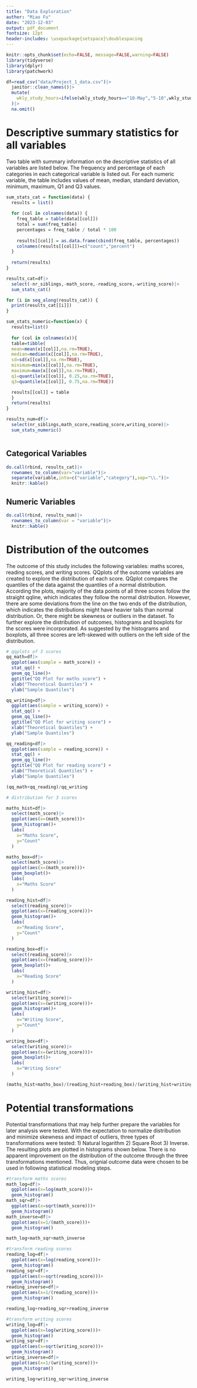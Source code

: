 ```yaml
---
title: "Data Exploration"
author: "Miao Fu"
date: "2023-12-03"
output: pdf_document
fontsize: 12pt
header-includes: \usepackage{setspace}\doublespacing
---
```


```r
knitr::opts_chunk$set(echo=FALSE, message=FALSE,warning=FALSE)
library(tidyverse)
library(dplyr)
library(patchwork)
```

```r
df=read_csv("data/Project_1_data.csv")|>
  janitor::clean_names()|>
  mutate(
    wkly_study_hours=ifelse(wkly_study_hours=="10-May","5-10",wkly_study_hours)
  )|>
  na.omit()
```

# Descriptive summary statistics for all variables 

Two table with summary information on the descriptive statistics of all variables are listed below. The frequency and percentage of each categories in each categorical variable is listed out. For each numeric variable, the table includes values of mean, median, standard deviation, minimum, maximum, Q1 and Q3 values. 
```r
sum_stats_cat = function(data) {
  results = list()
  
  for (col in colnames(data)) {
    freq_table = table(data[[col]])
    total = sum(freq_table)
    percentages = freq_table / total * 100
    
    results[[col]] = as.data.frame(cbind(freq_table, percentages))
    colnames(results[[col]])=c("count","percent")
  }
  
  return(results)
}

results_cat=df|>
  select(-nr_siblings,-math_score,-reading_score,-writing_score)|>
  sum_stats_cat()

for (i in seq_along(results_cat)) {
  print(results_cat[[i]])
}

sum_stats_numeric=function(x) {
  results=list()
  
  for (col in colnames(x)){
  table=tibble(
  mean=mean(x[[col]],na.rm=TRUE),
  median=median(x[[col]],na.rm=TRUE),
  sd=sd(x[[col]],na.rm=TRUE),
  minimum=min(x[[col]],na.rm=TRUE),
  maximum=max(x[[col]],na.rm=TRUE),
  q1=quantile(x[[col]], 0.25,na.rm=TRUE),
  q3=quantile(x[[col]], 0.75,na.rm=TRUE))

  results[[col]] = table
  }
  return(results)
}

results_num=df|>
  select(nr_siblings,math_score,reading_score,writing_score)|>
  sum_stats_numeric()



```

## Categorical Variables
```r
do.call(rbind, results_cat)|>
  rownames_to_column(var="variable")|>
  separate(variable,into=c("variable","category"),sep="\\.")|>
  knitr::kable()
```

## Numeric Variables
```r
do.call(rbind, results_num)|>
  rownames_to_column(var = "variable")|>
  knitr::kable()
```

# Distribution of the outcomes

The outcome of this study includes the following variables: maths scores, reading scores, and writing scores. QQplots of the outcome variables are created to explore the distribution of each score. QQplot compares the quantiles of the data against the quantiles of  a normal distribution. According the plots, majority of the data points of all three scores follow the straight qqline, which indicates they follow the normal distribution. However, there are some deviations from the line on the two ends of the distribution, which indicates the distributions might have heavier tails than normal distribution. Or, there might be skewness or outliers in the dataset. To further explore the distribution of outcomes, histograms and boxplots for the scores were incorporated. As suggested by the histograms and boxplots, all three scores are left-skewed with outliers on the left side of the distribution. 


```r

# qqplots of 3 scores
qq_math=df|>
  ggplot(aes(sample = math_score)) +
  stat_qq() +
  geom_qq_line()+
  ggtitle("QQ Plot for maths score") +
  xlab("Theoretical Quantiles") +
  ylab("Sample Quantiles")

qq_writing=df|>
  ggplot(aes(sample = writing_score)) +
  stat_qq() +
  geom_qq_line()+
  ggtitle("QQ Plot for writing score") +
  xlab("Theoretical Quantiles") +
  ylab("Sample Quantiles")

qq_reading=df|>
  ggplot(aes(sample = reading_score)) +
  stat_qq() +
  geom_qq_line()+
  ggtitle("QQ Plot for reading score") +
  xlab("Theoretical Quantiles") +
  ylab("Sample Quantiles")

(qq_math+qq_reading)/qq_writing

# distribution for 3 scores

maths_hist=df|>
  select(math_score)|>
  ggplot(aes(x=(math_score)))+
  geom_histogram()+
  labs(
    x="Maths Score",
    y="Count"
  )

maths_box=df|>
  select(math_score)|>
  ggplot(aes(x=(math_score)))+
  geom_boxplot()+
  labs(
    x="Maths Score"
  )

reading_hist=df|>
  select(reading_score)|>
  ggplot(aes(x=(reading_score)))+
  geom_histogram()+
  labs(
    x="Reading Score",
    y="Count"
  )

reading_box=df|>
  select(reading_score)|>
  ggplot(aes(x=(reading_score)))+
  geom_boxplot()+
  labs(
    x="Reading Score"
  )

writing_hist=df|>
  select(writing_score)|>
  ggplot(aes(x=(writing_score)))+
  geom_histogram()+
  labs(
    x="Writing Score",
    y="Count"
  )

writing_box=df|>
  select(writing_score)|>
  ggplot(aes(x=(writing_score)))+
  geom_boxplot()+
  labs(
    x="Writing Score"
  )

(maths_hist+maths_box)/(reading_hist+reading_box)/(writing_hist+writing_box)
```

# Potential transformations 

Potential transformations that may help further prepare the variables for later analysis were tested. With the expectation to normalize distribution and minimize skewness and impact of outliers, three types of transformations were tested: 1) Natural logarithm 2) Square Root 3) Inverse. The resulting plots are plotted in histograms shown below. There is no apparent improvement on the distribution of the outcome through the three transformations mentioned. Thus, orignial outcome data were chosen to be used in following statistical modeling steps. 

```r
#transform maths scores
math_log=df|>
  ggplot(aes(x=log(math_score)))+
  geom_histogram()
math_sqr=df|>
  ggplot(aes(x=sqrt(math_score)))+
  geom_histogram()
math_inverse=df|>
  ggplot(aes(x=1/(math_score)))+
  geom_histogram()

math_log+math_sqr+math_inverse

#transform reading scores
reading_log=df|>
  ggplot(aes(x=log(reading_score)))+
  geom_histogram()
reading_sqr=df|>
  ggplot(aes(x=sqrt(reading_score)))+
  geom_histogram()
reading_inverse=df|>
  ggplot(aes(x=1/(reading_score)))+
  geom_histogram()

reading_log+reading_sqr+reading_inverse

#transform writing scores 
writing_log=df|>
  ggplot(aes(x=log(writing_score)))+
  geom_histogram()
writing_sqr=df|>
  ggplot(aes(x=sqrt(writing_score)))+
  geom_histogram()
writing_inverse=df|>
  ggplot(aes(x=1/(writing_score)))+
  geom_histogram()

writing_log+writing_sqr+writing_inverse

```


